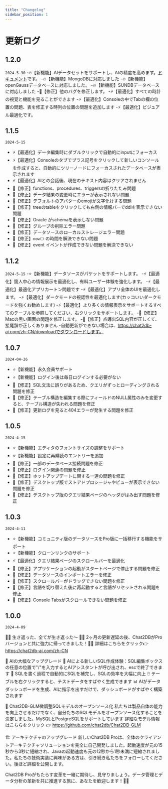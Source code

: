```yaml
---
title: "Changelog"
sidebar_position: 1
---
```

# 更新ログ

## 1.2.0
`2024-5-30`
-🔥【新機能】AIデータセットをサポートし、AIの精度を高めます。[ドキュメント](https://docs.chat2db-ai.com/docs/ai-chat/ai-data-collection)です。
-🔥【新機能】MongoDBに対応しました
-🔥【新機能】openGaussデータベースに対応しました。
-🔥【新機能】SUNDBデータベースに対応しました
-🐞【修正】他のバグを修正します。
-⚡️【最適化】すべての時計の視覚と機能を見ることができます
-⚡️【最適化】Consoleの中でTabの欄の位置の問題、表を修正する時列の位置の問題を追加します
-⚡【最適化】ビジュアル最適化です。

## 1.1.5
`2024-5-15`
- ⚡️【最適化】データ編集時にダブルクリックで自動的にinputにフォーカス 
- ⚡️【最適化】Consoleのタブでプラス記号をクリックして新しいコンソールを作成すると、自動的にツリーノードにフォーカスされたデータベースが表示されます
- ⚡️【最適化】AIとの会話後、現在のテキスト内容はクリアされません
- 🐞【修正】functions、procedures、triggersの折りたたみ問題
- 🐞【修正】データ結果の変更時にエラーが表示されない問題
- 🐞【修正】デフォルトのアバターのemojiが文字化けする問題
- 🐞【修正】treeのtableをクリックしても右側の情報バーでddlを表示できない問題
- 🐞【修正】Oracle がschemaを表示しない問題
- 🐞【修正】グループの削除エラー問題
- 🐞【修正】データソースのローカルストレージエラー問題
- 🐞【修正】`now()` の時間を解決できない問題
- 🐞【修正】event イベントが作成できない問題を解決できない

## 1.1.2
`2024-5-15`
-⭐【新機能】データソースがパケットをサポートします。
-⚡【最適化】箇人中心の情報展示を最適化し、有料ユーザー体験を強化します。
-⚡️【最適化】最適化アプリカートン問題です
-⚡【最適化】アプリ全体のUIを最適化します。
-⚡【最適化】ダークモードの視認性を最適化します(カッコいいダークモードを強くお勧めします)
-⚡️【最適化】より多くの情報表示をサポートするすべてのテーブルを参照してください、右クリックをサポートします。
-🐞【修正】Macの黒い画面の問題を修正します。
-🐞【修正】点導出SQL内容が正しくて、接尾辞が正しくありません
-自動更新ができない場合は、https://chat2db-ai.com/zh-CN/downloadでダウンロードします。

## 1.0.7
`2024-04-26`
- ⭐【新機能】永久会員サポート
- ⭐【新機能】ログイン後は毎日ログインする必要がない
- 🐞【修正】SQL文法に誤りがあるため、クエリがずっとローディングされる問題を修正
- 🐞【修正】テーブル構造を編集する際にフィールドのNULL属性のみを変更すると、テーブル構造が失われる問題を修正
- 🐞【修正】更新ログを見ると404エラーが発生する問題を修正

## 1.0.5
`2024-4-15`

- ⭐【新機能】エディタのフォントサイズの調整をサポート
- ⭐【新機能】設定に再購読のエントリーを追加
- 🐞【修正】一部のデータベース接続問題を修正
- 🐞【修正】ログイン関連の問題を修正
- 🐞【修正】ホットアップデートに関する一連の問題を修正
- 🐞【修正】デスクトップ版でストアドプロシージャやビューが表示できない問題を修正
- 🐞【修正】デスクトップ版のクエリ結果ページのヘッダがはみ出す問題を修正

## 1.0.3
`2024-4-11`

- ⭐【新機能】コミュニティ版のデータソースをPro版に一括移行する機能をサポート
- ⭐【新機能】クローンリンクのサポート
- ⚡️【最適化】クエリ結果ページのスクロールバーを最適化
- 🐞【修正】アプリケーションの起動がスタートページで停止する問題を修正
- 🐞【修正】データソースのインポートエラーを修正
- 🐞【修正】スクロールバーがドラッグできない問題を修正
- 🐞【修正】言語を切り替えた後に再起動すると言語がリセットされる問題を修正
- 🐞【修正】Console Tabsがスクロールできない問題を修正


## 1.0.0
`2024-4-09`

🎉🎉 生き返った、全てが生き返った～ 🎉🎉
2ヶ月の更新遅延の後、Chat2DBがProバージョンと共に強力に帰ってきました！💪💪
詳細はこちらをクリック👉 https://chat2db-ai.com/zh-CN

🚀 AIの大幅なアップグレード
🧠 AIによる新しいSQL作成体験：SQL編集ボックスの任意の位置で"/"を入力するとAIアシスタントが呼び出され、escで終了できます
📝 SQLを書く過程で自動的にSQLを補完し、SQLの効率を大幅に向上
🖱️ テーブルを右クリックすると、テストデータをすばやく生成できます
📊 AIがデータダッシュボードを生成、AIに指示を出すだけで、ダッシュボードがすばやく構築されます

🎁 Chat2DB-GLM微調整SQLモデルのオープンソース化
私たちは製品自体の能力を向上させるだけでなく、自分たちのSQLモデルをオープンソース化することを決定しました。MySQLとPostgreSQLをサポートしています
詳細なモデル情報はこちらをクリック 👉 https://github.com/chat2db/Chat2DB-GLM

🏗️ アーキテクチャのアップグレード
新しいChat2DB Proは、全体のクライアントアーキテクチャソリューションを完全に自己開発しました。起動速度が元の15秒から3秒に短縮され、Javaの起動速度も元の12秒から1秒未満に短縮されました。私たちの技術実装に興味がある方は、引き続き私たちをフォローしてください。後ほど詳細を公開します。

Chat2DB Proがもたらす変革を一緒に期待し、見守りましょう。データ管理とデータ分析の革新を共に推進する旅に、あなたを歓迎します！🎉🎉